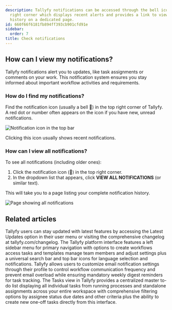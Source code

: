 ```yaml
---
description: Tallyfy notifications can be accessed through the bell icon in the top
  right corner which displays recent alerts and provides a link to view complete notification
  history on a dedicated page.
id: 660f66f6181fb894ff393cb901cfd91e
sidebar:
  order: 7
title: Check notifications
---
```


## How can I view my notifications?

Tallyfy notifications alert you to updates, like task assignments or comments on your work. This notification system ensures you stay informed about important workflow activities and requirements.

### How do I find my notifications?

Find the notification icon (usually a bell 🔔) in the top right corner of Tallyfy. A red dot or number often appears on the icon if you have new, unread notifications.

![Notification icon in the top bar](https://screenshots.tallyfy.com/tallyfy%2Fpro%2Fdesktop-light-show-notifications.png)

Clicking this icon usually shows recent notifications.

### How can I view all notifications?

To see all notifications (including older ones):

1. Click the notification icon (🔔) in the top right corner.
2. In the dropdown list that appears, click **VIEW ALL NOTIFICATIONS** (or similar text).

This will take you to a page listing your complete notification history.

![Page showing all notifications](https://screenshots.tallyfy.com/tallyfy%2Fpro%2Fdesktop-light-show-all-notifications.png)


## Related articles
<CardGrid>
<LinkTitleCard header="<b>Miscellaneous > Stay updated with Tallyfy's latest features</b>" href="/products/pro/miscellaneous/how-can-i-stay-updated-with-tallyfys-latest-features/" > Tallyfy users can stay updated with latest features by accessing the Latest Updates option in their user menu or visiting the comprehensive changelog at tallyfy.com/changelog. </LinkTitleCard>
<LinkTitleCard header="<b>Tutorials > Navigate Tallyfy</b>" href="/products/pro/tutorials/navigate-tallyfy/" > The Tallyfy platform interface features a left sidebar menu for primary navigation with options to create workflows access tasks and templates manage team members and adjust settings plus a universal search bar and top bar icons for language selection and notifications. </LinkTitleCard>
<LinkTitleCard header="<b>Personal Settings > Manage email notifications</b>" href="/products/pro/settings/personal-settings/how-can-i-manage-email-notifications-in-tallyfy/" > Tallyfy allows users to customize email notification settings through their profile to control workflow communication frequency and prevent email overload while ensuring mandatory weekly digest reminders for task tracking. </LinkTitleCard>
<LinkTitleCard header="<b>Tracking And Tasks > Tasks view</b>" href="/products/pro/tracking-and-tasks/tasks-view/" > The Tasks view in Tallyfy provides a centralized master to-do list displaying all individual tasks from running processes and standalone assignments across your entire workspace with comprehensive filtering options by assignee status due dates and other criteria plus the ability to create new one-off tasks directly from this interface. </LinkTitleCard>
</CardGrid>